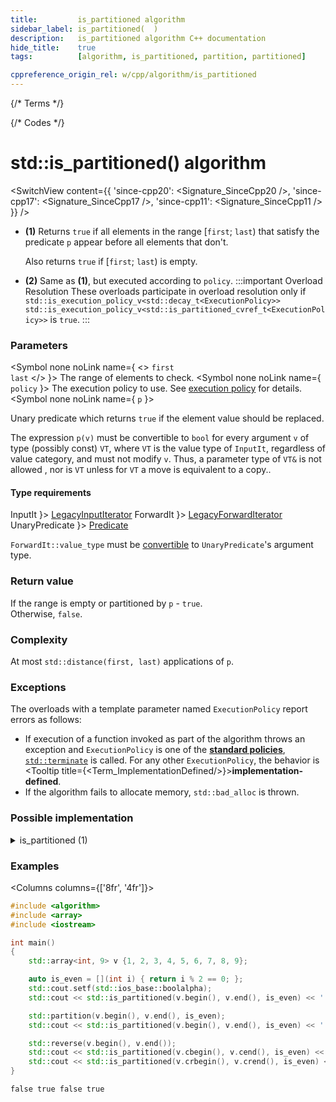 ```yaml
---
title:         is_partitioned algorithm
sidebar_label: is_partitioned(  )
description:   is_partitioned algorithm C++ documentation
hide_title:    true
tags:          [algorithm, is_partitioned, partition, partitioned]

cppreference_origin_rel: w/cpp/algorithm/is_partitioned
---
```



{/* Terms */}


{/* Codes */}


# std::is_partitioned() algorithm

<SwitchView content={{
  'since-cpp20': <Signature_SinceCpp20 />,
  'since-cpp17': <Signature_SinceCpp17 />,
  'since-cpp11': <Signature_SinceCpp11 />
}} />


- **(1)** Returns `true` if all elements in the range [`first`; `last`) that satisfy the predicate `p` appear before all elements that don't.

  Also returns `true` if [`first`; `last`) is empty.

- **(2)** Same as **(1)**, but executed according to `policy`.
	:::important Overload Resolution
	These overloads participate in overload resolution only if
	<Until v='cpp20'> <code>std::is_execution_policy_v&lt;std::decay_t&lt;ExecutionPolicy&gt;&gt;</code> </Until> <Since v='cpp20'> <code>std::is_execution_policy_v&lt;std::is_partitioned_cvref_t&lt;ExecutionPolicy&gt;&gt;</code> </Since> is <code>true</code>.
	:::

### Parameters

<SymbolTable>

  <Symbol none noLink name={ <> <code>first</code> <br/> <code>last</code> </> }>
    The range of elements to check.
  </Symbol>
  <Symbol none noLink name={ <code>policy</code> }>
    The execution policy to use. See <a href="#">execution policy</a> for details.
  </Symbol>
  <Symbol none noLink name={ <code>p</code> }>

Unary predicate which returns `true` if the element value should be replaced.

The expression `p(v)` must be convertible to `bool` for every argument `v` of type (possibly const) `VT`, where `VT` is the value type of `InputIt`, regardless of value category, and must not modify `v`. Thus, a parameter type of `VT&` is not allowed <Since v='cpp11'>, nor is <code>VT</code> unless for <code>VT</code> a move is equivalent to a copy.</Since>.


  </Symbol>

</SymbolTable>

#### Type requirements

<SymbolTable>
  <Symbol none noLink name={ <code>InputIt</code> }>
    <a href="/docs/named_req/LegacyInputIterator">LegacyInputIterator</a>
  </Symbol>
  <Symbol none noLink name={ <code>ForwardIt</code> }>
    <a href="/docs/named_req/LegacyForwardIterator">LegacyForwardIterator</a>
  </Symbol>
  <Symbol none noLink name={ <code>UnaryPredicate</code> }>
    <a href="/docs/named_req/Predicate">Predicate</a>
  </Symbol>
</SymbolTable>

`ForwardIt::value_type` must be [convertible](#) to `UnaryPredicate`'s argument type.


### Return value

If the range is empty or partitioned by `p` - `true`.  
Otherwise, `false`.

### Complexity

At most `std::distance(first, last)` applications of `p`.

### Exceptions

The overloads with a template parameter named `ExecutionPolicy` report errors as follows:
- If execution of a function invoked as part of the algorithm throws an exception and `ExecutionPolicy` is one of the [**standard policies**](#), [`std::terminate`](#) is called.
	For any other `ExecutionPolicy`, the behavior is <Tooltip title={<Term_ImplementationDefined/>}>**implementation-defined**</Tooltip>.
- If the algorithm fails to allocate memory, `std::bad_alloc` is thrown.

### Possible implementation

<details>
<summary>is_partitioned (1)</summary>

```cpp

template<class InputIt, class UnaryPredicate>
bool is_partitioned(InputIt first, InputIt last, UnaryPredicate p)
{
    for (; first != last; ++first)
        if (!p(*first))
            break;
    for (; first != last; ++first)
        if (p(*first))
            return false;
    return true;
}
```

</details>

### Examples

<Columns columns={['8fr', '4fr']}>
<div>

```cpp title='Main.cpp' showLineNumbers
#include <algorithm>
#include <array>
#include <iostream>

int main()
{
    std::array<int, 9> v {1, 2, 3, 4, 5, 6, 7, 8, 9};

    auto is_even = [](int i) { return i % 2 == 0; };
    std::cout.setf(std::ios_base::boolalpha);
    std::cout << std::is_partitioned(v.begin(), v.end(), is_even) << ' ';

    std::partition(v.begin(), v.end(), is_even);
    std::cout << std::is_partitioned(v.begin(), v.end(), is_even) << ' ';

    std::reverse(v.begin(), v.end());
    std::cout << std::is_partitioned(v.cbegin(), v.cend(), is_even) << ' ';
    std::cout << std::is_partitioned(v.crbegin(), v.crend(), is_even) << '\n';
}
```

</div>
<div>

```plaintext title="Output"
false true false true
```

</div>
</Columns>
